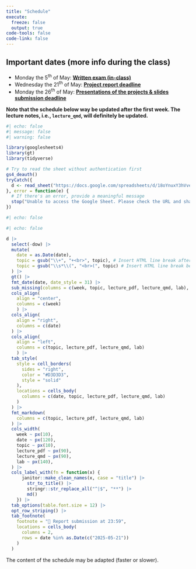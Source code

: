 ```yaml
---
title: "Schedule"
execute: 
  freeze: false
  output: true
code-tools: false
code-link: false
---
```


::: {.callout-important}

## Important dates (more info during the class)
- Monday the 5^th^ of May: **[Written exam (in-class)]{.underline}**
- Wednesday the 21^th^ of May: **[Project report deadline]{.underline}**
- Monday the 26^th^ of May: **[Presentations of the projects & slides submission deadline]{.underline}**
:::

**Note that the schedule below way be updated after the first week. The lecture notes, i.e., `lecture_qmd`, will definitely be updated.**


```r
#| echo: false
#| message: false
#| warning: false

library(googlesheets4)
library(gt)
library(tidyverse)

# Try to read the sheet without authentication first
gs4_deauth()
tryCatch({
  d <- read_sheet("https://docs.google.com/spreadsheets/d/18oYnuxY3hVve3s8g9tG16L7JlTtzfXzJmWMAk__1xK8/edit?usp=sharing")
}, error = function(e) {
  # If there's an error, provide a meaningful message
  stop("Unable to access the Google Sheet. Please check the URL and sharing permissions.")
})

```


```r
#| echo: false

#| echo: false

d |>
  select(-dow) |>
  mutate(
    date = as.Date(date),
    topic = gsub("\\+", "+<br>", topic), # Insert HTML line break after +
    topic = gsub("\\s*\\(", "<br>(", topic) # Insert HTML line break before opening parenthesis
  ) |>
  gt() |>
  fmt_date(date, date_style = 31) |>
  sub_missing(columns = c(week, topic, lecture_pdf, lecture_qmd, lab), missing_text = "") |>
  cols_align(
    align = "center", 
    columns = c(week)
    ) |>
  cols_align(
    align = "right",
    columns = c(date)
  ) |>
  cols_align(
    align = "left", 
    columns = c(topic, lecture_pdf, lecture_qmd, lab)
    ) |>
  tab_style(
    style = cell_borders(
      sides = "right",
      color = "#D3D3D3",
      style = "solid"
    ),
    locations = cells_body(
      columns = c(date, topic, lecture_pdf, lecture_qmd, lab)
    )
  ) |>
  fmt_markdown(
    columns = c(topic, lecture_pdf, lecture_qmd, lab)
  ) |>
  cols_width(
    week ~ px(10),
    date ~ px(120), 
    topic ~ px(10),
    lecture_pdf ~ px(90),
    lecture_qmd ~ px(90),
    lab ~ px(140),
  ) |>
  cols_label_with(fn = function(x) {
      janitor::make_clean_names(x, case = "title") |>
        str_to_title() |>
        stringr::str_replace_all("^|$", "**") |>
        md()
    }) |>
  tab_options(table.font.size = 12) |>
  opt_row_striping() |>
  tab_footnote(
    footnote = "📩 Report submission at 23:59",
    locations = cells_body(
      columns = 2,
      rows = date %in% as.Date(c("2025-05-21"))
    )
  )

```

::: callout-note
The content of the schedule may be adapted (faster or slower).
:::
